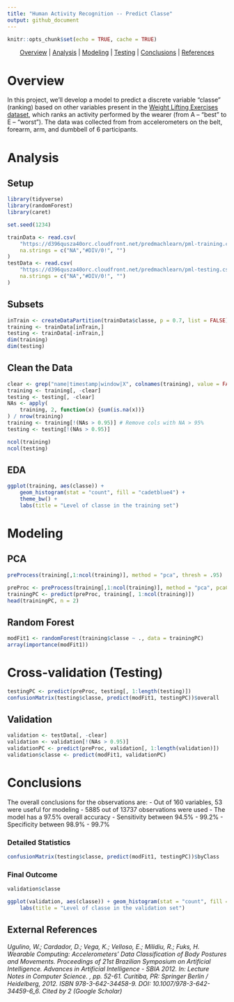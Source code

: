 ```yaml
---
title: "Human Activity Recognition -- Predict Classe"
output: github_document
---
```


```r
knitr::opts_chunk$set(echo = TRUE, cache = TRUE)
```

<p align="center">[Overview](#overview) | [Analysis](#analysis) | [Modeling](#modeling) |
[Testing](#testing) | [Conclusions](#summary) | [References](#refs)</p>

# <a name="overview" />Overview

In this project, we'll develop a model to predict a discrete variable "classe" (ranking) based on other variables present in the [Weight Lifting Exercises dataset](http://groupware.les.inf.puc-rio.br/har), which ranks an activity performed by the wearer (from A -- "best" to E -- "worst"). The data was collected from from accelerometers on the belt, forearm, arm, and dumbbell of 6 participants.

# <a name="analysis" />Analysis 

## Setup

```r
library(tidyverse)
library(randomForest)
library(caret)

set.seed(1234)

trainData <- read.csv(
    "https://d396qusza40orc.cloudfront.net/predmachlearn/pml-training.csv", 
    na.strings = c("NA","#DIV/0!", "")
)
testData <- read.csv(
    "https://d396qusza40orc.cloudfront.net/predmachlearn/pml-testing.csv", 
    na.strings = c("NA","#DIV/0!", "")
)
```

## Subsets

```r
inTrain <- createDataPartition(trainData$classe, p = 0.7, list = FALSE)
training <- trainData[inTrain,]
testing <- trainData[-inTrain,]
dim(training)
dim(testing)
```


## Clean the Data

```r
clear <- grep("name|timestamp|window|X", colnames(training), value = FALSE)
training <- training[, -clear]
testing <- testing[, -clear]
NAs <- apply(
    training, 2, function(x) {sum(is.na(x))}
) / nrow(training)
training <- training[!(NAs > 0.95)] # Remove cols with NA > 95%
testing <- testing[!(NAs > 0.95)]

ncol(training)
ncol(testing)
```

## EDA

```r
ggplot(training, aes(classe)) + 
    geom_histogram(stat = "count", fill = "cadetblue4") + 
    theme_bw() +
    labs(title = "Level of classe in the training set")
```

# <a name="modeling" />Modeling

## PCA

```r
preProcess(training[,1:ncol(training)], method = "pca", thresh = .95)
```


```r
preProc <- preProcess(training[,1:ncol(training)], method = "pca", pcaComp = 27)
trainingPC <- predict(preProc, training[, 1:ncol(training)])
head(trainingPC, n = 2)
```

## Random Forest

```r
modFit1 <- randomForest(training$classe ~ ., data = trainingPC)
array(importance(modFit1))
```

# <a name="testing" />Cross-validation (Testing)

```r
testingPC <- predict(preProc, testing[, 1:length(testing)])
confusionMatrix(testing$classe, predict(modFit1, testingPC))$overall
```

## Validation

```r
validation <- testData[, -clear]
validation <- validation[!(NAs > 0.95)]
validationPC <- predict(preProc, validation[, 1:length(validation)])
validation$classe <- predict(modFit1, validationPC)
```

# <a name="summary" />Conclusions

The overall conclusions for the observations are:
- Out of 160 variables, 53 were useful for modeling
- 5885 out of 13737 observations were used
- The model has a 97.5% overall accuracy
- Sensitivity between 94.5% - 99.2%
- Specificity between 98.9% - 99.7%

### Detailed Statistics

```r
confusionMatrix(testing$classe, predict(modFit1, testingPC))$byClass
```

### Final Outcome

```r
validation$classe
```


```r
ggplot(validation, aes(classe)) + geom_histogram(stat = "count", fill = "steelblue2") + theme_bw() +
    labs(title = "Level of classe in the validation set")
```

## <a name="refs" />External References

<i>Ugulino, W.; Cardador, D.; Vega, K.; Velloso, E.; Milidiu, R.; Fuks, H. Wearable Computing: Accelerometers' Data Classification of Body Postures and Movements. Proceedings of 21st Brazilian Symposium on Artificial Intelligence. Advances in Artificial Intelligence - SBIA 2012. In: Lecture Notes in Computer Science. , pp. 52-61. Curitiba, PR: Springer Berlin / Heidelberg, 2012. ISBN 978-3-642-34458-9. DOI: 10.1007/978-3-642-34459-6_6. 
Cited by 2 (Google Scholar)</i>